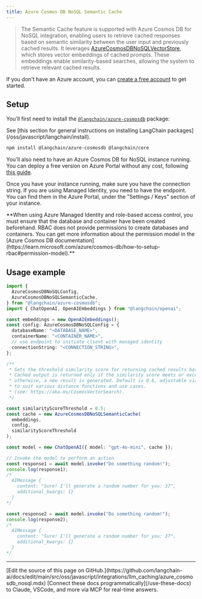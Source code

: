 ```yaml
---
title: Azure Cosmos DB NoSQL Semantic Cache
---
```


> The Semantic Cache feature is supported with Azure Cosmos DB for NoSQL integration, enabling users to retrieve cached responses based on semantic similarity between the user input and previously cached results. It leverages [AzureCosmosDBNoSQLVectorStore](/oss/javascript/integrations/vectorstores/azure_cosmosdb_nosql), which stores vector embeddings of cached prompts. These embeddings enable similarity-based searches, allowing the system to retrieve relevant cached results.

If you don't have an Azure account, you can [create a free account](https://azure.microsoft.com/free/) to get started.

## Setup

You'll first need to install the [`@langchain/azure-cosmosdb`](https://www.npmjs.com/package/@langchain/azure-cosmosdb) package:

<Tip>
See [this section for general instructions on installing LangChain packages](/oss/javascript/langchain/install).
</Tip>

```bash npm
npm install @langchain/azure-cosmosdb @langchain/core
```

You'll also need to have an Azure Cosmos DB for NoSQL instance running. You can deploy a free version on Azure Portal without any cost, following [this guide](https://learn.microsoft.com/azure/cosmos-db/nosql/quickstart-portal).

Once you have your instance running, make sure you have the connection string. If you are using Managed Identity, you need to have the endpoint. You can find them in the Azure Portal, under the "Settings / Keys" section of your instance.

<Info>
**When using Azure Managed Identity and role-based access control, you must ensure that the database and container have been created beforehand. RBAC does not provide permissions to create databases and containers. You can get more information about the permission model in the [Azure Cosmos DB documentation](https://learn.microsoft.com/azure/cosmos-db/how-to-setup-rbac#permission-model).**


</Info>

## Usage example

```typescript
import {
  AzureCosmosDBNoSQLConfig,
  AzureCosmosDBNoSQLSemanticCache,
} from "@langchain/azure-cosmosdb";
import { ChatOpenAI, OpenAIEmbeddings } from "@langchain/openai";

const embeddings = new OpenAIEmbeddings();
const config: AzureCosmosDBNoSQLConfig = {
  databaseName: "<DATABASE_NAME>",
  containerName: "<CONTAINER_NAME>",
  // use endpoint to initiate client with managed identity
  connectionString: "<CONNECTION_STRING>",
};

/**
 * Sets the threshold similarity score for returning cached results based on vector distance.
 * Cached output is returned only if the similarity score meets or exceeds this threshold;
 * otherwise, a new result is generated. Default is 0.6, adjustable via the constructor
 * to suit various distance functions and use cases.
 * (see: https://aka.ms/CosmosVectorSearch).
 */

const similarityScoreThreshold = 0.5;
const cache = new AzureCosmosDBNoSQLSemanticCache(
  embeddings,
  config,
  similarityScoreThreshold
);

const model = new ChatOpenAI({ model: "gpt-4o-mini", cache });

// Invoke the model to perform an action
const response1 = await model.invoke("Do something random!");
console.log(response1);
/*
  AIMessage {
    content: "Sure! I'll generate a random number for you: 37",
    additional_kwargs: {}
  }
*/

const response2 = await model.invoke("Do something random!");
console.log(response2);
/*
  AIMessage {
    content: "Sure! I'll generate a random number for you: 37",
    additional_kwargs: {}
  }
*/
```

---

<Callout icon="pen-to-square" iconType="regular">
    [Edit the source of this page on GitHub.](https://github.com/langchain-ai/docs/edit/main/src/oss/javascript/integrations/llm_caching/azure_cosmosdb_nosql.mdx)
</Callout>
<Tip icon="terminal" iconType="regular">
    [Connect these docs programmatically](/use-these-docs) to Claude, VSCode, and more via MCP for    real-time answers.
</Tip>

